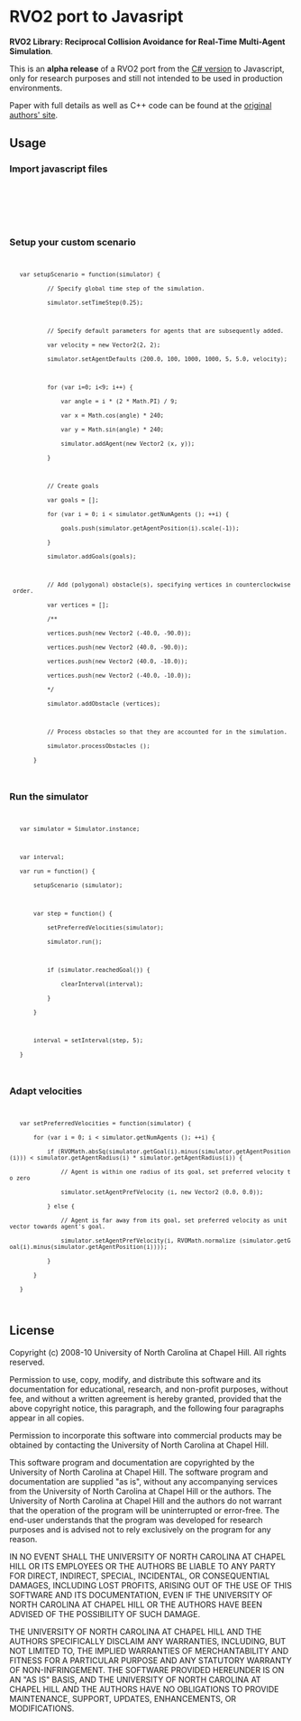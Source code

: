 = RVO2 port to Javasript =

'''RVO2 Library: Reciprocal Collision Avoidance for Real-Time Multi-Agent Simulation'''.

This is an '''alpha release''' of a RVO2 port from the [http://rvo-unity.chezslan.fr C# version] to Javascript, only for
research purposes and still not intended to be used in production environments.

Paper with full details as well as C++ code can be found at the [http://gamma.cs.unc.edu/RVO2 original authors' site].

== Usage ==

=== Import javascript files ===
<code>
	<script type="text/javascript" src="./common.js"></script>
	<script type="text/javascript" src="./agent.js"></script>
	<script type="text/javascript" src="./kdtree.js"></script>
	<script type="text/javascript" src="./simulator.js"></script>
</code>

=== Setup your custom scenario ===

<code>
	var setupScenario = function(simulator)	{
			// Specify global time step of the simulation.
			simulator.setTimeStep(0.25);
			
			// Specify default parameters for agents that are subsequently added.
			var velocity = new Vector2(2, 2);
			simulator.setAgentDefaults (200.0, 100, 1000, 1000, 5, 5.0, velocity);
			
			for (var i=0; i<9; i++) {
				var angle = i * (2 * Math.PI) / 9;
				var x = Math.cos(angle) * 240;
				var y = Math.sin(angle) * 240;
				simulator.addAgent(new Vector2 (x, y));
 			}
			
			// Create goals
			var goals = [];
			for (var i = 0; i < simulator.getNumAgents (); ++i) {
				goals.push(simulator.getAgentPosition(i).scale(-1));
			}
			simulator.addGoals(goals);
			
			// Add (polygonal) obstacle(s), specifying vertices in counterclockwise order.
			var vertices = [];
			/**
			vertices.push(new Vector2 (-40.0, -90.0));
			vertices.push(new Vector2 (40.0, -90.0));
			vertices.push(new Vector2 (40.0, -10.0));
			vertices.push(new Vector2 (-40.0, -10.0));
			*/
			simulator.addObstacle (vertices);
			
			// Process obstacles so that they are accounted for in the simulation.
			simulator.processObstacles ();
		}
</code>

=== Run the simulator ===
<code>
	var simulator = Simulator.instance;
		
	var interval;
	var run = function() {
		setupScenario (simulator);
			
		var step = function() {
			setPreferredVelocities(simulator);
			simulator.run();
				
			if (simulator.reachedGoal()) {
				clearInterval(interval);
			}
		}
			
		interval = setInterval(step, 5);
	}
</code>

=== Adapt velocities ===

<code>		
	var setPreferredVelocities = function(simulator) {
		for (var i = 0; i < simulator.getNumAgents (); ++i) {
			if (RVOMath.absSq(simulator.getGoal(i).minus(simulator.getAgentPosition(i))) < simulator.getAgentRadius(i) * simulator.getAgentRadius(i)) {
				// Agent is within one radius of its goal, set preferred velocity to zero
				simulator.setAgentPrefVelocity (i, new Vector2 (0.0, 0.0));
			} else {
				// Agent is far away from its goal, set preferred velocity as unit vector towards agent's goal.
				simulator.setAgentPrefVelocity(i, RVOMath.normalize (simulator.getGoal(i).minus(simulator.getAgentPosition(i))));
			}
		}
	}
</code>	

== License ==

Copyright (c) 2008-10 University of North Carolina at Chapel Hill. All rights reserved.

Permission to use, copy, modify, and distribute this software and its documentation for educational, research, and non-profit purposes, without fee, and without a written agreement is hereby granted, provided that the above copyright notice, this paragraph, and the following four paragraphs appear in all copies.

Permission to incorporate this software into commercial products may be obtained by contacting the University of North Carolina at Chapel Hill.

This software program and documentation are copyrighted by the University of North Carolina at Chapel Hill. The software program and documentation are supplied "as is", without any accompanying services from the University of North Carolina at Chapel Hill or the authors. The University of North Carolina at Chapel Hill and the authors do not warrant that the operation of the program will be uninterrupted or error-free. The end-user understands that the program was developed for research purposes and is advised not to rely exclusively on the program for any reason.

IN NO EVENT SHALL THE UNIVERSITY OF NORTH CAROLINA AT CHAPEL HILL OR ITS EMPLOYEES OR THE AUTHORS BE LIABLE TO ANY PARTY FOR DIRECT, INDIRECT, SPECIAL, INCIDENTAL, OR CONSEQUENTIAL DAMAGES, INCLUDING LOST PROFITS, ARISING OUT OF THE USE OF THIS SOFTWARE AND ITS DOCUMENTATION, EVEN IF THE UNIVERSITY OF NORTH CAROLINA AT CHAPEL HILL OR THE AUTHORS HAVE BEEN ADVISED OF THE POSSIBILITY OF SUCH DAMAGE.

THE UNIVERSITY OF NORTH CAROLINA AT CHAPEL HILL AND THE AUTHORS SPECIFICALLY DISCLAIM ANY WARRANTIES, INCLUDING, BUT NOT LIMITED TO, THE IMPLIED WARRANTIES OF MERCHANTABILITY AND FITNESS FOR A PARTICULAR PURPOSE AND ANY STATUTORY WARRANTY OF NON-INFRINGEMENT. THE SOFTWARE PROVIDED HEREUNDER IS ON AN "AS IS" BASIS, AND THE UNIVERSITY OF NORTH CAROLINA AT CHAPEL HILL AND THE AUTHORS HAVE NO OBLIGATIONS TO PROVIDE MAINTENANCE, SUPPORT, UPDATES, ENHANCEMENTS, OR MODIFICATIONS. 